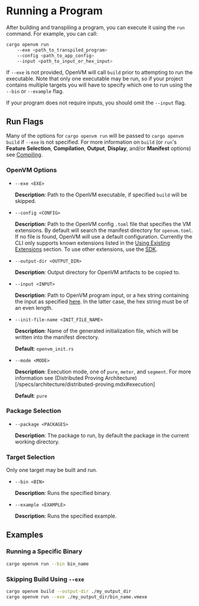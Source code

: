 # Running a Program

After building and transpiling a program, you can execute it using the `run` command. For example, you can call:

```bash
cargo openvm run
    --exe <path_to_transpiled_program>
    --config <path_to_app_config>
    --input <path_to_input_or_hex_input>
```

If `--exe` is not provided, OpenVM will call `build` prior to attempting to run the executable. Note that only one executable may be run, so if your project contains multiple targets you will have to specify which one to run using the `--bin` or `--example` flag.

If your program does not require inputs, you should omit the `--input` flag.

## Run Flags

Many of the options for `cargo openvm run` will be passed to `cargo openvm build` if `--exe` is not specified. For more information on `build` (or `run`'s **Feature Selection**, **Compilation**, **Output**, **Display**, and/or **Manifest** options) see [Compiling](/book/writing-apps/compiling-a-program).

### OpenVM Options

- `--exe <EXE>`

  **Description**: Path to the OpenVM executable, if specified `build` will be skipped.

- `--config <CONFIG>`

  **Description**: Path to the OpenVM config `.toml` file that specifies the VM extensions. By default will search the manifest directory for `openvm.toml`. If no file is found, OpenVM will use a default configuration. Currently the CLI only supports known extensions listed in the [Using Existing Extensions](/book/acceleration-using-extensions/overview) section. To use other extensions, use the [SDK](/book/advanced-usage/sdk).

- `--output-dir <OUTPUT_DIR>`

  **Description**: Output directory for OpenVM artifacts to be copied to.

- `--input <INPUT>`

  **Description**: Path to OpenVM program input, or a hex string containing the input as specified [here](/book/writing-apps/overview#inputs). In the latter case, the hex string must be of an even length.

- `--init-file-name <INIT_FILE_NAME>`

  **Description**: Name of the generated initialization file, which will be written into the manifest directory.

  **Default**: `openvm_init.rs`

- `--mode <MODE>`

  **Description**: Execution mode, one of `pure`, `meter`, and `segment`. For more information see (Distributed Proving Architecture)[/specs/architecture/distributed-proving.mdx#execution]

  **Default**: `pure`

### Package Selection

- `--package <PACKAGES>`

  **Description**: The package to run, by default the package in the current working directory.

### Target Selection

Only one target may be built and run. 

- `--bin <BIN>`

  **Description**: Runs the specified binary.

- `--example <EXAMPLE>`

  **Description**: Runs the specified example.

## Examples

### Running a Specific Binary

```bash
cargo openvm run --bin bin_name
```

### Skipping Build Using `--exe`

```bash
cargo openvm build --output-dir ./my_output_dir
cargo openvm run --exe ./my_output_dir/bin_name.vmexe
```
